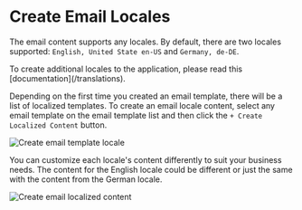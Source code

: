 
# Create Email Locales

The email content supports any locales. By default, there are two locales supported: `English, United State en-US` and `Germany, de-DE`.

<Callout type="info">
To create additional locales to the application, please read this [documentation](/translations).
</Callout>

Depending on the first time you created an email template, there will be a list of localized templates. To create an email locale content, select any email template on the email template list and then click the `+ Create Localized Content` button.

![Create email template locale](/create-email-template-locale.png)

You can customize each locale's content differently to suit your business needs. The content for the English locale could be different or just the same with the content from the German locale.


![Create email localized content](/create-email-localized-content.png)